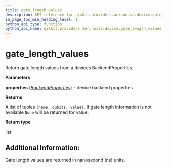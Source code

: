 ```yaml
---
title: gate_length_values
description: API reference for qiskit.providers.aer.noise.device.gate_length_values
in_page_toc_min_heading_level: 1
python_api_type: function
python_api_name: qiskit.providers.aer.noise.device.gate_length_values
---
```


# gate\_length\_values

<Function id="qiskit.providers.aer.noise.device.gate_length_values" name="gate_length_values" isDedicatedPage={true} github="https://github.com/qiskit/qiskit-aer/tree/stable/0.5/qiskit/providers/aer/noise/device/parameters.py" signature="gate_length_values(properties)">
  Return gate length values from a devices BackendProperties.

  **Parameters**

  **properties** ([*BackendProperties*](qiskit.providers.models.BackendProperties "qiskit.providers.models.BackendProperties")) – device backend properties

  **Returns**

  A list of tuples `(name, qubits, value)`. If gate length information is not available `None` will be returned for value.

  **Return type**

  list

  ## Additional Information:

  Gate length values are returned in nanosecond (ns) units.
</Function>


